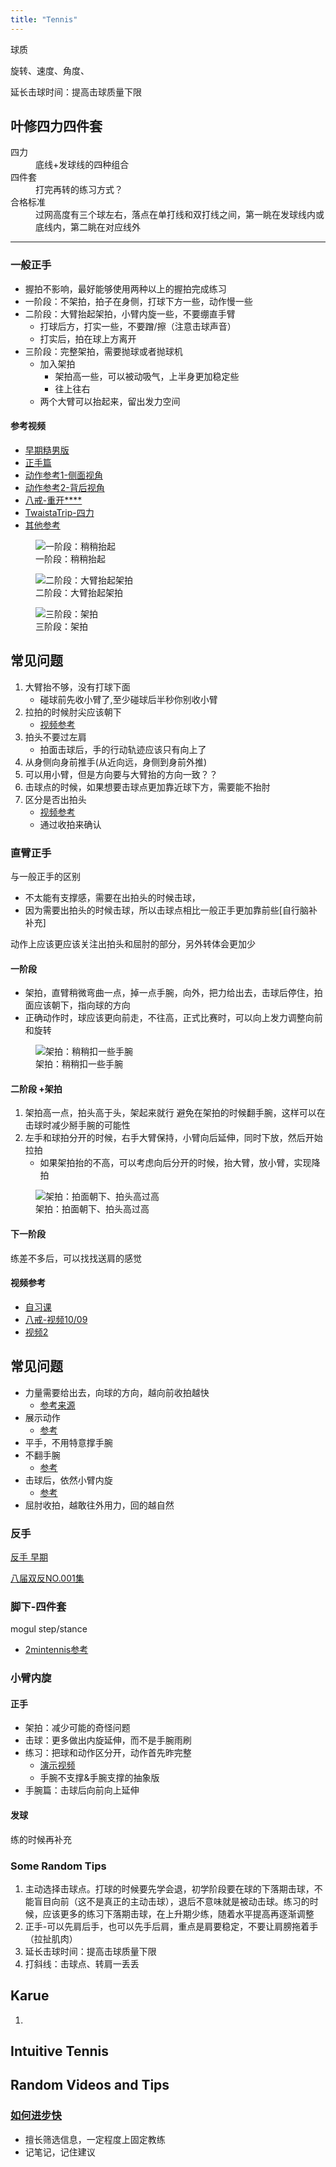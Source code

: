 ```yaml
---
title: "Tennis"
---
```


球质

旋转、速度、角度、

延长击球时间：提高击球质量下限

## 叶修四力四件套

四力
: 底线+发球线的四种组合

四件套
: 打完再转的练习方式？

合格标准
: 过网高度有三个球左右，落点在单打线和双打线之间，第一眺在发球线内或底线内，第二眺在对应线外

---

### 一般正手

- 握拍不影响，最好能够使用两种以上的握拍完成练习
- 一阶段：不架拍，拍子在身侧，打球下方一些，动作慢一些
- 二阶段：大臂抬起架拍，小臂内旋一些，不要绷直手臂
    - 打球后方，打实一些，不要蹭/擦（注意击球声音）
    - 打实后，拍在球上方离开
- 三阶段：完整架拍，需要抛球或者抛球机
    - 加入架拍
        - 架拍高一些，可以被动吸气，上半身更加稳定些
        - 往上往右
    - 两个大臂可以抬起来，留出发力空间

#### 参考视频

- [早期糙男版](https://www.bilibili.com/video/BV1Hr4y1p7Sx/)
- [正手篇](https://www.bilibili.com/video/BV1WZ421n7tt/)
- [动作参考1-侧面视角](https://www.bilibili.com/video/BV1dzafeAEpi/)
- [动作参考2-背后视角](https://www.bilibili.com/video/BV1gB4y1D7bv/)
- [八戒-重开****](https://www.bilibili.com/video/BV1RV411Q7c9/)
- [TwaistaTrip-四力](https://www.bilibili.com/video/BV1Jp421X7fn/)
- [其他参考](https://www.youtube.com/watch?v=s0OHnhuI9mw)


::: {layout-ncol=3}
![一阶段：稍稍抬起](images/2025-02-26-11-17-10.png)

![二阶段：大臂抬起架拍](images/2025-02-26-11-17-56.png)

![三阶段：架拍](images/2025-02-26-10-52-38.png)
:::

::: {.callout-tip collapse="true"}
## 常见问题

1. 大臂抬不够，没有打球下面
    - 碰球前先收小臂了,至少碰球后半秒你别收小臂
2. 拉拍的时候肘尖应该朝下
    - [视频参考](https://www.bilibili.com/video/BV1RV411Q7c9/?share_source=copy_web&vd_source=517da661dcb2a8024ede3e456e68ce5d&t=1866)
3. 拍头不要过左肩
    - 拍面击球后，手的行动轨迹应该只有向上了
4. 从身侧向身前推手(从近向远，身侧到身前外推)
5. 可以用小臂，但是方向要与大臂抬的方向一致？？
6. 击球点的时候，如果想要击球点更加靠近球下方，需要能不抬肘
7. 区分是否出拍头
    - [视频参考](https://www.bilibili.com/video/BV1yJ4m1u7rj/?t=1702)
    - 通过收拍来确认
:::


### 直臂正手

与一般正手的区别

- 不太能有支撑感，需要在出拍头的时候击球，
- 因为需要出拍头的时候击球，所以击球点相比一般正手更加靠前些[自行脑补补充]

动作上应该更应该关注出拍头和屈肘的部分，另外转体会更加少

#### 一阶段

- 架拍，直臂稍微弯曲一点，掉一点手腕，向外，把力给出去，击球后停住，拍面应该朝下，指向球的方向
- 正确动作时，球应该更向前走，不往高，正式比赛时，可以向上发力调整向前和旋转


::: {layout-ncol=3}

![架拍：稍稍扣一些手腕](images/2025-02-27-20-46-22.png)
:::

#### 二阶段 +架拍

1. 架拍高一点，拍头高于头，架起来就行
避免在架拍的时候翻手腕，这样可以在击球时减少掰手腕的可能性
2. 左手和球拍分开的时候，右手大臂保持，小臂向后延伸，同时下放，然后开始拉拍
    - 如果架拍抬的不高，可以考虑向后分开的时候，抬大臂，放小臂，实现降拍

::: {layout-ncol=3}
![架拍：拍面朝下、拍头高过高](images/2025-02-27-20-43-27.png)
:::

#### 下一阶段

练差不多后，可以找找送肩的感觉

#### 视频参考

- [自习课](https://www.bilibili.com/video/BV1BUriY3EgP)
- [八戒-视频10/09](https://www.bilibili.com/video/BV13o2cY2Eua?t=1504.4)
- [视频2](https://www.bilibili.com/video/BV1fv1VYxEjZ)


::: {.callout-tip collapse="true"}
## 常见问题

- 力量需要给出去，向球的方向，越向前收拍越快
    - [参考来源](https://www.bilibili.com/video/BV1fv1VYxEjZ?t=277.0)
- 展示动作
    - [参考](https://www.bilibili.com/video/BV1fv1VYxEjZ?t=738.7)
- 平手，不用特意撑手腕
- 不翻手腕
    - [参考](https://www.bilibili.com/video/BV1t4SdYiERh?t=195.7)
- 击球后，依然小臂内旋
    - [参考](https://www.bilibili.com/video/BV1BUriY3EgP?t=383.2)
- 屈肘收拍，越敢往外用力，回的越自然
:::


### 反手

[反手 早期](https://www.bilibili.com/video/BV1GG411J7Ni/)

[八届双反NO.001集](https://www.bilibili.com/video/BV1RV411Q7c9?t=4274.5)

### 脚下-四件套

mogul step/stance

- [2mintennis参考](https://www.youtube.com/watch?v=Z3g9Ek6ZkqE)


### 小臂内旋

#### 正手

- 架拍：减少可能的奇怪问题
- 击球：更多做出内旋延伸，而不是手腕雨刷
- 练习：把球和动作区分开，动作首先昨完整 
    - [演示视频](https://www.bilibili.com/video/BV1egreYbEbt/?&t=143)
    - 手腕不支撑&手腕支撑的抽象版
- 手腕篇：击球后向前向上延伸

#### 发球

练的时候再补充


### Some Random Tips

1. 主动选择击球点。打球的时候要先学会退，初学阶段要在球的下落期击球，不能盲目向前（这不是真正的主动击球），退后不意味就是被动击球。练习的时候，应该更多的练习下落期击球，在上升期少练，随着水平提高再逐渐调整
2. 正手-可以先肩后手，也可以先手后肩，重点是肩要稳定，不要让肩膀拖着手（拉扯肌肉）
3. 延长击球时间：提高击球质量下限
4. 打斜线：击球点、转肩一丢丢



## Karue

1.  

## Intuitive Tennis

## Random Videos and Tips

### [如何进步快](https://www.bilibili.com/video/BV1MeXZYnEP7)

- 擅长筛选信息，一定程度上固定教练
- 记笔记，记住建议

